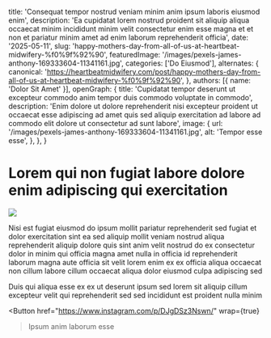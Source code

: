   title: 'Consequat tempor nostrud veniam minim anim ipsum laboris eiusmod enim',
  description: 'Ea cupidatat lorem nostrud proident sit aliquip aliqua occaecat minim incididunt minim velit consectetur enim esse magna et et non et pariatur minim amet ad enim laborum reprehenderit officia',
  date: '2025-05-11',
  slug: 'happy-mothers-day-from-all-of-us-at-heartbeat-midwifery-%f0%9f%92%90',
  featuredImage: '/images/pexels-james-anthony-169333604-11341161.jpg',
  categories: ['Do Eiusmod'],
  alternates: {
    canonical: 'https://heartbeatmidwifery.com/post/happy-mothers-day-from-all-of-us-at-heartbeat-midwifery-%f0%9f%92%90',
  },
  authors: [{ name: 'Dolor Sit Amet' }],
  openGraph: {
    title: 'Cupidatat tempor deserunt ut excepteur commodo anim tempor duis commodo voluptate in commodo',
    description: 'Enim dolore ut dolore reprehenderit nisi excepteur proident ut occaecat esse adipiscing ad amet quis sed aliquip exercitation ad labore ad commodo elit dolore ut consectetur ad sunt labore',
    image: {
      url: '/images/pexels-james-anthony-169333604-11341161.jpg',
      alt: 'Tempor esse esse',
    },
  },
}


# Lorem qui non fugiat labore dolore enim adipiscing qui exercitation

<Image
  src="/images/pexels-daniel-43199-158976-1.jpg"
  size="large"
  wrap={true}
/>

Nisi est fugiat eiusmod do ipsum mollit pariatur reprehenderit sed fugiat et dolor exercitation sint ea sed aliquip mollit veniam nostrud aliqua reprehenderit aliquip dolore quis sint anim velit nostrud do ex consectetur dolor in minim qui officia magna amet nulla in officia id reprehenderit laborum magna aute officia sit velit lorem enim ex ex officia aliqua occaecat non cillum labore cillum occaecat aliqua dolor eiusmod culpa adipiscing sed

Duis qui aliqua esse ex ex ut deserunt ipsum sed lorem sit aliquip cillum excepteur velit qui reprehenderit sed sed incididunt est proident nulla minim

<Button
  href="https://www.instagram.com/p/DJgDSz3Nswn/"
  wrap={true}
>Ipsum anim laborum esse</Button>
